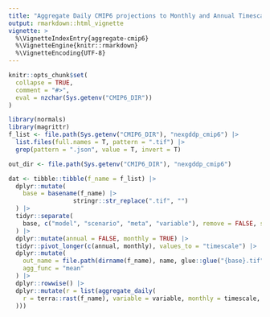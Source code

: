 ```yaml
---
title: "Aggregate Daily CMIP6 projections to Monthly and Annual Timescales"
output: rmarkdown::html_vignette
vignette: >
  %\VignetteIndexEntry{aggregate-cmip6}
  %\VignetteEngine{knitr::rmarkdown}
  %\VignetteEncoding{UTF-8}
---
```


```r
knitr::opts_chunk$set(
  collapse = TRUE,
  comment = "#>",
  eval = nzchar(Sys.getenv("CMIP6_DIR"))
)
```

```r
library(normals)
library(magrittr)
f_list <- file.path(Sys.getenv("CMIP6_DIR"), "nexgddp_cmip6") |>
  list.files(full.names = T, pattern = ".tif") |>
  grep(pattern = ".json", value = T, invert = T)

out_dir <- file.path(Sys.getenv("CMIP6_DIR"), "nexgddp_cmip6")
```

```r

dat <- tibble::tibble(f_name = f_list) |>
  dplyr::mutate(
    base = basename(f_name) |>
                  stringr::str_replace(".tif", "")
  ) |>
  tidyr::separate(
    base, c("model", "scenario", "meta", "variable"), remove = FALSE, sep = "_"
  ) |> 
  dplyr::mutate(annual = FALSE, monthly = TRUE) |>
  tidyr::pivot_longer(c(annual, monthly), values_to = "timescale") |>
  dplyr::mutate(
    out_name = file.path(dirname(f_name), name, glue::glue("{base}.tif")),
    agg_func = "mean"
  ) |>
  dplyr::rowwise() |>
  dplyr::mutate(r = list(aggregate_daily(
    r = terra::rast(f_name), variable = variable, monthly = timescale, agg_func = agg_func, filename = out_name, overwrite = TRUE
  )))
```
